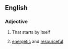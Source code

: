 ==English==

===Adjective===
{{en-adj|pos=[[self]]-[[starting]]}}

# {{context|of a machine}} That starts by itself
# {{context|of a person}} [[energetic]] and [[resourceful]]